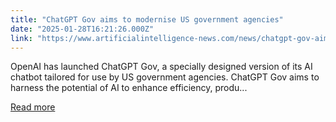 ```yaml
---
title: "ChatGPT Gov aims to modernise US government agencies"
date: "2025-01-28T16:21:26.000Z"
link: "https://www.artificialintelligence-news.com/news/chatgpt-gov-aims-modernise-us-government-agencies/?utm_source=rss&utm_medium=rss&utm_campaign=chatgpt-gov-aims-modernise-us-government-agencies"
---
```


OpenAI has launched ChatGPT Gov, a specially designed version of its AI chatbot tailored for use by US government agencies. ChatGPT Gov aims to harness the potential of AI to enhance efficiency, produ...

[Read more](https://www.artificialintelligence-news.com/news/chatgpt-gov-aims-modernise-us-government-agencies/?utm_source=rss&utm_medium=rss&utm_campaign=chatgpt-gov-aims-modernise-us-government-agencies)
